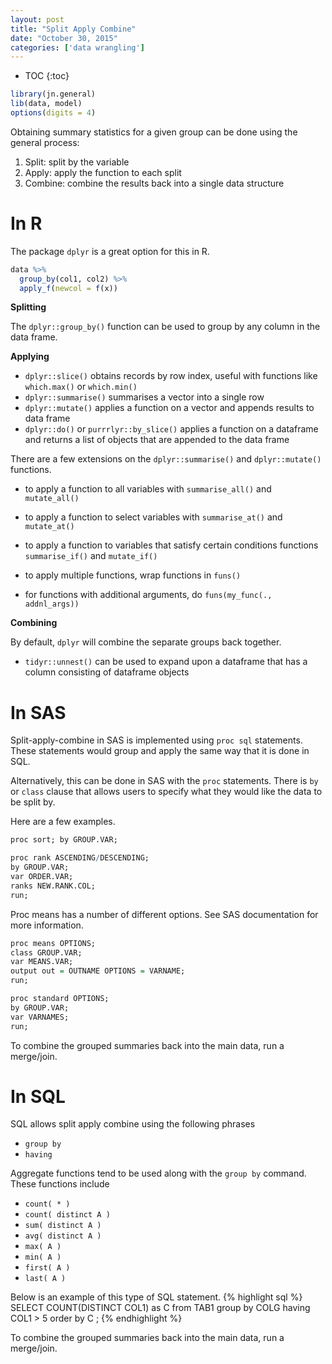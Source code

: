 ```yaml
---
layout: post
title: "Split Apply Combine"
date: "October 30, 2015"
categories: ['data wrangling']
---
```


* TOC
{:toc}

```r
library(jn.general)
lib(data, model)
options(digits = 4) 
```

Obtaining summary statistics for a given group can be done using the general process:

1. Split: split by the variable
2. Apply: apply the function to each split
3. Combine: combine the results back into a single data structure

# In R

The package `dplyr` is a great option for this in R.

```r
data %>%
  group_by(col1, col2) %>%
  apply_f(newcol = f(x))
```


**Splitting**

The `dplyr::group_by()` function can be used to group by any column in the data frame. 

**Applying**

* `dplyr::slice()` obtains records by row index, useful with functions like `which.max()` or `which.min()`
* `dplyr::summarise()` summarises a vector into a single row 
* `dplyr::mutate()` applies a function on a vector and appends results to data frame
* `dplyr::do()` or `purrrlyr::by_slice()` applies a function on a dataframe and returns a list of objects that are appended to the data frame

There are a few extensions on the `dplyr::summarise()` and `dplyr::mutate()` functions. 

* to apply a function to all variables with `summarise_all()` and `mutate_all()` 
* to apply a function to select variables with `summarise_at()` and `mutate_at()`
* to apply a function to variables that satisfy certain conditions functions `summarise_if()` and `mutate_if()`

* to apply multiple functions, wrap functions in `funs()`
* for functions with additional arguments, do `funs(my_func(., addnl_args))`

**Combining**

By default, `dplyr` will combine the separate groups back together. 

* `tidyr::unnest()` can be used to expand upon a dataframe that has a column consisting of dataframe objects

# In SAS

Split-apply-combine in SAS is implemented using `proc sql` statements. These statements would group and apply the same way that it is done in SQL. 

Alternatively, this can be done in SAS with the `proc` statements. There is `by` or `class` clause that allows users to specify what they would like the data to be split by.

Here are a few examples.

```r
proc sort; by GROUP.VAR;

proc rank ASCENDING/DESCENDING;
by GROUP.VAR;
var ORDER.VAR;
ranks NEW.RANK.COL;
run;
```

Proc means has a number of different options. See SAS documentation for more information.
```r
proc means OPTIONS;
class GROUP.VAR;
var MEANS.VAR;
output out = OUTNAME OPTIONS = VARNAME;
run;
```

```r
proc standard OPTIONS;
by GROUP.VAR;
var VARNAMES;
run;
```

To combine the grouped summaries back into the main data, run a merge/join.

# In SQL

SQL allows split apply combine using the following phrases

* `group by`
* `having`

Aggregate functions tend to be used along with the `group by` command. These functions include

* `count( * )`
* `count( distinct A )`
* `sum( distinct A )`
* `avg( distinct A )`
* `max( A )`
* `min( A )`
* `first( A )`
* `last( A )`

Below is an example of this type of SQL statement.
{% highlight sql %}
SELECT COUNT(DISTINCT COL1) as C
from TAB1
group by COLG
having COL1 > 5
order by C
;
{% endhighlight %}

To combine the grouped summaries back into the main data, run a merge/join.
